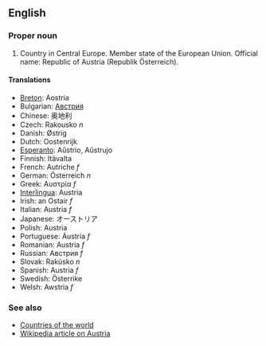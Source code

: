 ==English==

===Proper noun===
# Country in Central Europe. Member state of the European Union. Official name: Republic of Austria (Republik Österreich).

====Translations====
*[[Breton]]: Aostria
*Bulgarian: [[Австрия]]
*Chinese: 奥地利
*Czech: Rakousko ''n''
*Danish: Østrig
*Dutch: Oostenrijk
*[[Esperanto]]: Aŭstrio, Aŭstrujo
*Finnish: Itävalta
*French: Autriche ''f''
*German: Österreich ''n''
*Greek: Αυστρία ''f''
*[[Interlingua]]: Austria
*Irish: an Ostair ''f''
*Italian: Austria ''f''
*Japanese: オーストリア
*Polish: Austria
*Portuguese: Áustria ''f''
*Romanian: Austria ''f''
*Russian: Австрия ''f''
*Slovak: Rakúsko ''n''
*Spanish: Austria ''f''
*Swedish: Österrike
*Welsh: Awstria ''f''

===See also===
*[[Countries of the world]]
*[[en:Austria|Wikipedia article on Austria]]